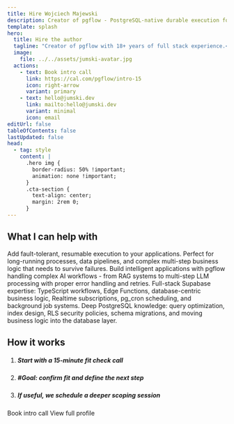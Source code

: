 ```yaml
---
title: Hire Wojciech Majewski
description: Creator of pgflow - PostgreSQL-native durable execution for modern applications. 18+ years full stack experience, Supabase community member.
template: splash
hero:
  title: Hire the author
  tagline: "Creator of pgflow with 18+ years of full stack experience.<br/>I help teams add durable execution to their applications and build AI-powered systems on Supabase."
  image:
    file: ../../assets/jumski-avatar.jpg
  actions:
    - text: Book intro call
      link: https://cal.com/pgflow/intro-15
      icon: right-arrow
      variant: primary
    - text: hello@jumski.dev
      link: mailto:hello@jumski.dev
      variant: minimal
      icon: email
editUrl: false
tableOfContents: false
lastUpdated: false
head:
  - tag: style
    content: |
      .hero img {
        border-radius: 50% !important;
        animation: none !important;
      }
      .cta-section {
        text-align: center;
        margin: 2rem 0;
      }
---
```



## What I can help with

<CardGrid>
<Card title="Durable Execution" icon="puzzle">
Add fault-tolerant, resumable execution to your applications. Perfect for long-running processes, data pipelines, and complex multi-step business logic that needs to survive failures.
</Card>

<Card title="AI-powered Web Apps" icon="rocket">
Build intelligent applications with pgflow handling complex AI workflows - from RAG systems to multi-step LLM processing with proper error handling and retries.
</Card>

<Card title="Supabase Architecture" icon="seti:db">
Full-stack Supabase expertise: TypeScript workflows, Edge Functions, database-centric business logic, Realtime subscriptions, pg_cron scheduling, and background job systems.
</Card>

<Card title="PostgreSQL Expertise" icon="approve-check-circle">
Deep PostgreSQL knowledge: query optimization, index design, RLS security policies, schema migrations, and moving business logic into the database layer.
</Card>
</CardGrid>

## How it works

<Steps>

1. ##### Start with a 15-minute fit check call
2. ##### #Goal: confirm fit and define the next step
3. ##### If useful, we schedule a deeper scoping session

</Steps>

<div class="cta-section">
  <LinkButton href="https://cal.com/pgflow/intro-15" variant="primary" icon="right-arrow">
    Book intro call
  </LinkButton>

  <LinkButton href="https://jumski.dev" variant="minimal" icon="external">
    View full profile
  </LinkButton>
</div>

